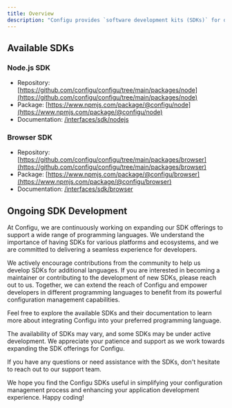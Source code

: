 ```yaml
---
title: Overview
description: "Configu provides `software development kits (SDKs)` for different programming languages, enabling developers to integrate Configu seamlessly into their applications. These SDKs offer convenient interfaces to manage and access configuration data `at runtime`."
---
```


## Available SDKs

### Node.js SDK

- Repository: [https://github.com/configu/configu/tree/main/packages/node](https://github.com/configu/configu/tree/main/packages/node)
- Package: [https://www.npmjs.com/package/@configu/node](https://www.npmjs.com/package/@configu/node)
- Documentation: [/interfaces/sdk/nodejs](/interfaces/sdk/nodejs)

### Browser SDK

- Repository: [https://github.com/configu/configu/tree/main/packages/browser](https://github.com/configu/configu/tree/main/packages/browser)
- Package: [https://www.npmjs.com/package/@configu/browser](https://www.npmjs.com/package/@configu/browser)
- Documentation: [/interfaces/sdk/browser](/interfaces/sdk/browser)

## Ongoing SDK Development

At Configu, we are continuously working on expanding our SDK offerings to support a wide range of programming languages. We understand the importance of having SDKs for various platforms and ecosystems, and we are committed to delivering a seamless experience for developers.

<Info>
We actively encourage contributions from the community to help us develop SDKs for additional languages. If you are interested in becoming a maintainer or contributing to the development of new SDKs, please reach out to us. Together, we can extend the reach of Configu and empower developers in different programming languages to benefit from its powerful configuration management capabilities.
</Info>

Feel free to explore the available SDKs and their documentation to learn more about integrating Configu into your preferred programming language.

<Note>
The availability of SDKs may vary, and some SDKs may be under active development. We appreciate your patience and support as we work towards expanding the SDK offerings for Configu.
</Note>

If you have any questions or need assistance with the SDKs, don't hesitate to reach out to our support team.

We hope you find the Configu SDKs useful in simplifying your configuration management process and enhancing your application development experience. Happy coding!
